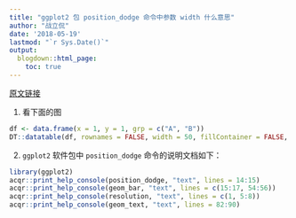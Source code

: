 ```yaml
---
title: "ggplot2 包 position_dodge 命令中参数 width 什么意思"
author: "战立侃"
date: '2018-05-19'
lastmod: "`r Sys.Date()`"
output:
  blogdown::html_page:
    toc: true
---
```


[原文链接](https://stackoverflow.com/questions/34889766/what-is-the-width-argument-in-position-dodge)

1. 看下面的图

```r
df <- data.frame(x = 1, y = 1, grp = c("A", "B"))
DT::datatable(df, rownames = FALSE, width = 50, fillContainer = FALSE, options = list(pageLength = 8, searching = FALSE, info = FALSE, bLengthChange = FALSE))
```

2. `ggplot2` 软件包中 `position_dodge` 命令的说明文档如下：

```r
library(ggplot2)
acqr::print_help_console(position_dodge, "text", lines = 14:15)
acqr::print_help_console(geom_bar, "text", lines = c(15:17, 54:56))
acqr::print_help_console(resolution, "text", lines = c(1, 5:8))
acqr::print_help_console(geom_text, "text", lines = 82:90)
```
